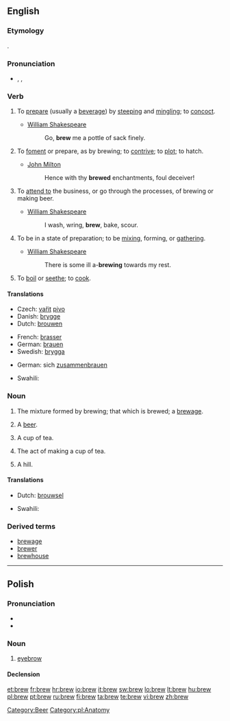 ==English==

===Etymology===
{{etyl|ang}} {{term|brēowan|lang=ang}}.

===Pronunciation===
* {{enPR|bro͞o}}, {{IPA|/bruː/}}, {{SAMPA|/bru:/}}
*: {{rhymes|uː}}

===Verb===
{{en-verb}}

# {{transitive}} To [[prepare]] (usually a [[beverage]]) by [[steep]]ing and [[mingle|mingling]]; to [[concoct]].
#* [[w:William Shakespeare|William Shakespeare]]
#*: Go, '''brew''' me a pottle of sack finely.
# {{transitive}} To [[foment]] or prepare, as by brewing; to [[contrive]]; to [[plot]]; to hatch.
#* [[w:John Milton|John Milton]]
#*: Hence with thy '''brewed''' enchantments, foul deceiver!
# {{intransitive}} To [[attend to]] the business, or go through the processes, of brewing or making beer.
#* [[w:William Shakespeare|William Shakespeare]]
#*: I wash, wring, '''brew''', bake, scour.
# {{intransitive}} To be in a state of preparation; to be [[mix]]ing, forming, or [[gather]]ing.
#* [[w:William Shakespeare|William Shakespeare]]
#*: There is some ill a-'''brewing''' towards my rest.
# {{context|transitive|obsolete}} To [[boil]] or [[seethe]]; to [[cook]].

====Translations====
{{trans-top|to prepare liquor}}
* Czech: [[vařit]] [[pivo]] {{i|about beer}}
* Danish: [[brygge]]
* Dutch: [[brouwen]]
{{trans-mid}}
* French: [[brasser]]
* German: [[brauen]]
* Swedish: [[brygga]]
{{trans-bottom}}

{{trans-top|to be in a state of preparation; to be mixing, forming, or gathering}}
* German: sich [[zusammenbrauen]]
{{trans-mid}}
* Swahili: {{t|sw|chebuka}}
{{trans-bottom}}

===Noun===
{{en-noun}}

# The mixture formed by brewing; that which is brewed; a [[brewage]].
# {{slang}} A [[beer]].
# {{British}} A cup of tea.
# {{British}} The act of making a cup of tea.
# {{British|informal}} A hill.

====Translations====
{{trans-top|something brewed}}
* Dutch: [[brouwsel]] {{n}}
{{trans-mid}}
* Swahili: {{t|sw|chebuka}}
{{trans-bottom}}

===Derived terms===
* [[brewage]]
* [[brewer]]
* [[brewhouse]]

----

==Polish==

===Pronunciation===
* {{IPA|[brɛf]|lang=pl}}
* {{audio|Pl-brew.ogg|audio}}

===Noun===
{{infl|pl|noun|g=f}}

# [[eyebrow]]

====Declension====
{{pl-decl-noun
|brew|brwi
|brwi|brwi
|brwi|brwiom
|brew|brwi
|brwią|brwiami
|brwi|brwiach
|brwi|brwi
}}

[[Category:Beer]]
[[Category:pl:Anatomy]]

[[et:brew]]
[[fr:brew]]
[[hr:brew]]
[[io:brew]]
[[it:brew]]
[[sw:brew]]
[[lo:brew]]
[[lt:brew]]
[[hu:brew]]
[[pl:brew]]
[[pt:brew]]
[[ru:brew]]
[[fi:brew]]
[[ta:brew]]
[[te:brew]]
[[vi:brew]]
[[zh:brew]]